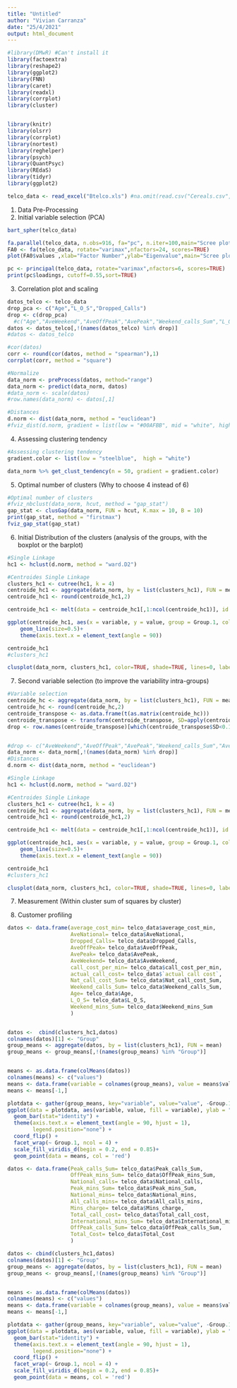 ---
title: "Untitled"
author: "Vivian Carranza"
date: "25/4/2021"
output: html_document
---

```{r, results='hide', message=FALSE, warning= FALSE}

#library(DMwR) #Can't install it
library(factoextra)
library(reshape2)
library(ggplot2)
library(FNN)
library(caret)
library(readxl)
library(corrplot)
library(cluster)


library(knitr)
library(olsrr)
library(corrplot)
library(nortest)
library(reghelper)
library(psych)
library(QuantPsyc)
library(REdaS)
library(tidyr)
library(ggplot2)

telco_data <- read_excel("Btelco.xls") #na.omit(read.csv("Cereals.csv", header = T, sep = ","))

```



1. Data Pre-Processing
2. Initial variable selection (PCA)

```{r}
bart_spher(telco_data)

fa.parallel(telco_data, n.obs=916, fa="pc", n.iter=100,main="Scree plots with parallel analysis")
FA0 <- fa(telco_data, rotate="varimax",nfactors=24, scores=TRUE)
plot(FA0$values ,xlab="Factor Number",ylab="Eigenvalue",main="Scree plot",cex.lab=1.2,cex.axis=1.2,cex.main=1.8)+abline(h=1)

pc <- principal(telco_data, rotate="varimax",nfactors=6, scores=TRUE)
print(pc$loadings, cutoff=0.55,sort=TRUE)

```

3. Correlation plot and scaling 
```{r, fig.width=14, fig.height=12}
datos_telco <- telco_data
drop_pca <- c("Age","L_O_S","Dropped_Calls")
drop <- c(drop_pca)
  #c("Age","AveWeekend","AveOffPeak","AvePeak","Weekend_calls_Sum","L_O_S","AveNational","Weekend_mins_Sum","Dropped_Calls")
datos <- datos_telco[,!(names(datos_telco) %in% drop)]
#datos <- datos_telco

#cor(datos)
corr <- round(cor(datos, method = "spearman"),1)
corrplot(corr, method = "square")

#Normalize 
data_norm <- preProcess(datos, method="range")
data_norm <- predict(data_norm, datos)
#data_norm <- scale(datos)
#row.names(data_norm) <- datos[,1]

#Distances
d.norm <- dist(data_norm, method = "euclidean")
#fviz_dist(d.norm, gradient = list(low = "#00AFBB", mid = "white", high = "#FC4E07"))

```


4. Assessing clustering tendency 
```{r}
#Assessing clustering tendency 
gradient.color <- list(low = "steelblue",  high = "white")

data_norm %>% get_clust_tendency(n = 50, gradient = gradient.color)

```

5. Optimal number of clusters (Why to choose 4 instead of 6) 
```{r}
#Optimal number of clusters
#fviz_nbclust(data_norm, hcut, method = "gap_stat")
gap_stat <- clusGap(data_norm, FUN = hcut, K.max = 10, B = 10)
print(gap_stat, method = "firstmax")
fviz_gap_stat(gap_stat)

```


6. Initial Distribution of the clusters (analysis of the groups, with the boxplot or the barplot)
```{r, fig.width=14}

#Single Linkage
hc1 <- hclust(d.norm, method = "ward.D2")

#Centroides Single Linkage 
clusters_hc1 <- cutree(hc1, k = 4)
centroide_hc1 <- aggregate(data_norm, by = list(clusters_hc1), FUN = mean) 
centroide_hc1 <- round(centroide_hc1,2)

centroide_hc1 <- melt(data = centroide_hc1[,1:ncol(centroide_hc1)], id.vars = "Group.1")

ggplot(centroide_hc1, aes(x = variable, y = value, group = Group.1, color = factor(Group.1), size = 1)) +
    geom_line(size=0.5)+
    theme(axis.text.x = element_text(angle = 90))

centroide_hc1
#clusters_hc1

clusplot(data_norm, clusters_hc1, color=TRUE, shade=TRUE, lines=0, labels = 4)

```

7. Second variable selection (to improve the variability intra-groups) 
```{r}
#Variable selection
centroide_hc <- aggregate(data_norm, by = list(clusters_hc1), FUN = mean) 
centroide_hc <- round(centroide_hc,2)
centroide_transpose <- as.data.frame(t(as.matrix(centroide_hc)))
centroide_transpose <- transform(centroide_transpose, SD=apply(centroide_transpose,1, sd, na.rm = TRUE))
drop <- row.names(centroide_transpose)[which(centroide_transpose$SD<0.1)] 


#drop <- c("AveWeekend","AveOffPeak","AvePeak","Weekend_calls_Sum","AveNational","Weekend_mins_Sum")
data_norm <- data_norm[,!(names(data_norm) %in% drop)]
#Distances
d.norm <- dist(data_norm, method = "euclidean")

#Single Linkage
hc1 <- hclust(d.norm, method = "ward.D2")

#Centroides Single Linkage 
clusters_hc1 <- cutree(hc1, k = 4)
centroide_hc1 <- aggregate(data_norm, by = list(clusters_hc1), FUN = mean) 
centroide_hc1 <- round(centroide_hc1,2)

centroide_hc1 <- melt(data = centroide_hc1[,1:ncol(centroide_hc1)], id.vars = "Group.1")

ggplot(centroide_hc1, aes(x = variable, y = value, group = Group.1, color = factor(Group.1), size = 1)) +
    geom_line(size=0.5)+
    theme(axis.text.x = element_text(angle = 90))

centroide_hc1
#clusters_hc1

clusplot(data_norm, clusters_hc1, color=TRUE, shade=TRUE, lines=0, labels = 4)

```


7. Measurement (Within cluster sum of squares by cluster)

8. Customer profiling 

```{r}
datos <- data.frame(average_cost_min= telco_data$average_cost_min, 
                    AveNational= telco_data$AveNational, 
                    Dropped_Calls= telco_data$Dropped_Calls, 
                    AveOffPeak= telco_data$AveOffPeak, 
                    AvePeak= telco_data$AvePeak, 
                    AveWeekend= telco_data$AveWeekend, 
                    call_cost_per_min= telco_data$call_cost_per_min, 
                    actual_call_cost= telco_data$`actual call cost`,
                    Nat_call_cost_Sum= telco_data$Nat_call_cost_Sum,
                    Weekend_calls_Sum= telco_data$Weekend_calls_Sum,
                    Age= telco_data$Age,
                    L_O_S= telco_data$L_O_S, 
                    Weekend_mins_Sum= telco_data$Weekend_mins_Sum
                    )


datos <-  cbind(clusters_hc1,datos)
colnames(datos)[1] <- "Group"
group_means <- aggregate(datos, by = list(clusters_hc1), FUN = mean)
group_means <- group_means[,!(names(group_means) %in% "Group")]


means <- as.data.frame(colMeans(datos))
colnames(means) <- c("values")
means <- data.frame(variable = colnames(group_means), value = means$values)
means <- means[-1,]

plotdata <- gather(group_means, key="variable", value="value", -Group.1)
ggplot(data = plotdata, aes(variable, value, fill = variable), ylab = "mean") + 
  geom_bar(stat="identity") +
  theme(axis.text.x = element_text(angle = 90, hjust = 1),
        legend.position="none") +  
  coord_flip() +
  facet_wrap(~ Group.1, ncol = 4) +
  scale_fill_viridis_d(begin = 0.2, end = 0.85)+
  geom_point(data = means, col = 'red')

```

```{r}
datos <- data.frame(Peak_calls_Sum= telco_data$Peak_calls_Sum, 
                    OffPeak_mins_Sum= telco_data$OffPeak_mins_Sum, 
                    National_calls= telco_data$National_calls, 
                    Peak_mins_Sum= telco_data$Peak_mins_Sum, 
                    National_mins= telco_data$National_mins, 
                    All_calls_mins= telco_data$All_calls_mins, 
                    Mins_charge= telco_data$Mins_charge,
                    Total_call_cost= telco_data$Total_call_cost,
                    International_mins_Sum= telco_data$International_mins_Sum,
                    OffPeak_calls_Sum= telco_data$OffPeak_calls_Sum,
                    Total_Cost= telco_data$Total_Cost
                    )

datos <- cbind(clusters_hc1,datos)
colnames(datos)[1] <- "Group"
group_means <- aggregate(datos, by = list(clusters_hc1), FUN = mean)
group_means <- group_means[,!(names(group_means) %in% "Group")]


means <- as.data.frame(colMeans(datos))
colnames(means) <- c("values")
means <- data.frame(variable = colnames(group_means), value = means$values)
means <- means[-1,]

plotdata <- gather(group_means, key="variable", value="value", -Group.1)
ggplot(data = plotdata, aes(variable, value, fill = variable), ylab = "mean") + 
  geom_bar(stat="identity") +
  theme(axis.text.x = element_text(angle = 90, hjust = 1),
        legend.position="none") +  
  coord_flip() +
  facet_wrap(~ Group.1, ncol = 4) +
  scale_fill_viridis_d(begin = 0.2, end = 0.85)+
  geom_point(data = means, col = 'red')
```
